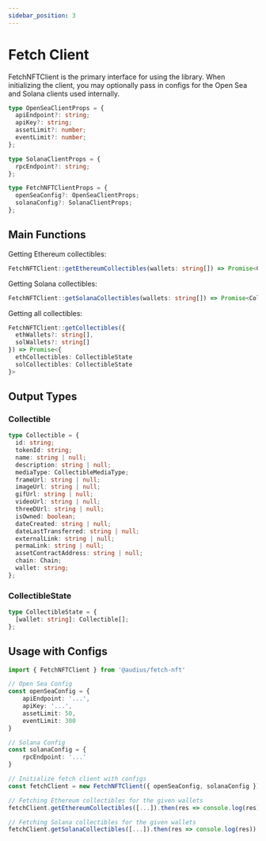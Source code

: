 ```yaml
---
sidebar_position: 3
---
```


# Fetch Client

FetchNFTClient is the primary interface for using the library. When initializing the client, you may optionally pass in configs for the Open Sea and Solana clients used internally.

```ts
type OpenSeaClientProps = {
  apiEndpoint?: string;
  apiKey?: string;
  assetLimit?: number;
  eventLimit?: number;
};

type SolanaClientProps = {
  rpcEndpoint?: string;
};

type FetchNFTClientProps = {
  openSeaConfig?: OpenSeaClientProps;
  solanaConfig?: SolanaClientProps;
};
```

## Main Functions

Getting Ethereum collectibles:

```ts
FetchNFTClient::getEthereumCollectibles(wallets: string[]) => Promise<CollectibleState>
```

Getting Solana collectibles:

```ts
FetchNFTClient::getSolanaCollectibles(wallets: string[]) => Promise<CollectibleState>
```

Getting all collectibles:

```ts
FetchNFTClient::getCollectibles({
  ethWallets?: string[],
  solWallets?: string[]
}) => Promise<{
  ethCollectibles: CollectibleState
  solCollectibles: CollectibleState
}>
```

## Output Types

### Collectible

```ts
type Collectible = {
  id: string;
  tokenId: string;
  name: string | null;
  description: string | null;
  mediaType: CollectibleMediaType;
  frameUrl: string | null;
  imageUrl: string | null;
  gifUrl: string | null;
  videoUrl: string | null;
  threeDUrl: string | null;
  isOwned: boolean;
  dateCreated: string | null;
  dateLastTransferred: string | null;
  externalLink: string | null;
  permaLink: string | null;
  assetContractAddress: string | null;
  chain: Chain;
  wallet: string;
};
```

### CollectibleState

```ts
type CollectibleState = {
  [wallet: string]: Collectible[];
};
```

## Usage with Configs

```ts
import { FetchNFTClient } from '@audius/fetch-nft'

// Open Sea Config
const openSeaConfig = {
    apiEndpoint: '...',
    apiKey: '...',
    assetLimit: 50,
    eventLimit: 300
}

// Solana Config
const solanaConfig = {
    rpcEndpoint: '...'
}

// Initialize fetch client with configs
const fetchClient = new FetchNFTClient({ openSeaConfig, solanaConfig })

// Fetching Ethereum collectibles for the given wallets
fetchClient.getEthereumCollectibles([...]).then(res => console.log(res))

// Fetching Solana collectibles for the given wallets
fetchClient.getSolanaCollectibles([...]).then(res => console.log(res))
```
